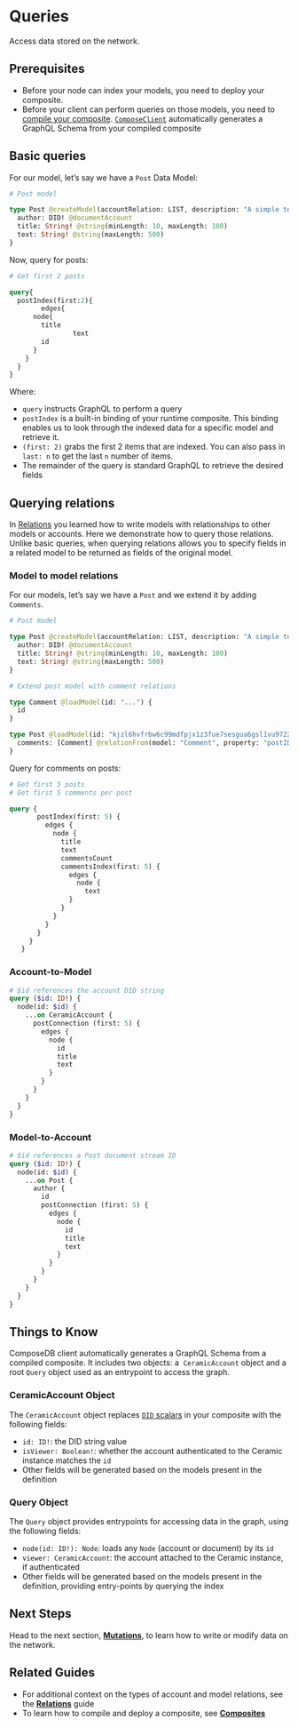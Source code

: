 # Queries

Access data stored on the network.

## Prerequisites
- Before your node can index your models, you need to deploy your composite.
- Before your client can perform queries on those models, you need to [compile your composite](../data-modeling/composites). [`ComposeClient`](../../api/classes/client.ComposeClient) automatically generates a GraphQL Schema from your compiled composite

## Basic queries
For our model, let’s say we have a `Post` Data Model:

```graphql
# Post model

type Post @createModel(accountRelation: LIST, description: "A simple text post") {
  author: DID! @documentAccount
  title: String! @string(minLength: 10, maxLength: 100)
  text: String! @string(maxLength: 500)
}
```

Now, query for posts:

```graphql
# Get first 2 posts

query{
  postIndex(first:2){
		edges{
      node{
        title
				text
        id
      }
    }
  }
}
```

Where:
- `query` instructs GraphQL to perform a query
- `postIndex` is a built-in binding of your runtime composite. This binding enables us to look through the indexed data for a specific model and retrieve it.
- `(first: 2)` grabs the first 2 items that are indexed.  You can also pass in `last: n` to get the last `n` number of items.
- The remainder of the query is standard GraphQL to retrieve the desired fields

## Querying relations
In [Relations](../data-modeling/relations.mdx) you learned how to write models with relationships to other models or accounts. Here we demonstrate how to query those relations. Unlike basic queries, when querying relations allows you to specify fields in a related model to be returned as fields of the original model.

### Model to model relations

For our models, let’s say we have a `Post` and we extend it by adding `Comments`. 

```graphql
# Post model

type Post @createModel(accountRelation: LIST, description: "A simple text post") {
  author: DID! @documentAccount
  title: String! @string(minLength: 10, maxLength: 100)
  text: String! @string(maxLength: 500)
}
```

```graphql
# Extend post model with comment relations

type Comment @loadModel(id: "...") {
  id
}

type Post @loadModel(id: "kjzl6hvfrbw6c99mdfpjx1z3fue7sesgua6gsl1vu97229lq56344zu9bawnf96") {
  comments: [Comment] @relationFrom(model: "Comment", property: "postID")
}
```

Query for comments on posts:

```graphql
# Get first 5 posts
# Get first 5 comments per post

query {
       postIndex(first: 5) {
         edges {
           node {
             title
             text
             commentsCount
             commentsIndex(first: 5) {
               edges {
                 node {
                   text 
               }
             }
           }
         }
       }
     }
   }
```

### Account-to-Model

```graphql
# $id references the account DID string
query ($id: ID!) {
  node(id: $id) {
    ...on CeramicAccount {
      postConnection (first: 5) {
        edges {
          node {
            id
            title
            text
          }
        }
      }
    }
  }
}
```

### Model-to-Account

```graphql
# $id references a Post document stream ID
query ($id: ID!) {
  node(id: $id) {
    ...on Post {
      author {
        id
        postConnection (first: 5) {
          edges {
            node {
              id
              title
              text
            }
          }
        }
      }
    }
  }
}
```

## Things to Know
ComposeDB client automatically generates a GraphQL Schema from a compiled composite. It includes two objects: a  `CeramicAccount` object and a root `Query` object used as an entrypoint to access the graph.

### CeramicAccount Object
The `CeramicAccount` object replaces [`DID` scalars](../../api/sdl/scalars.mdx#did) in your composite with the following fields:

- `id: ID!`: the DID string value
- `isViewer: Boolean!`: whether the account authenticated to the Ceramic instance matches the `id`
- Other fields will be generated based on the models present in the definition

### Query Object
The `Query` object provides entrypoints for accessing data in the graph, using the following fields:

- `node(id: ID!): Node`: loads any `Node` (account or document) by its `id`
- `viewer: CeramicAccount`: the account attached to the Ceramic instance, if authenticated
- Other fields will be generated based on the models present in the definition, providing entry-points by querying the index

## Next Steps
Head to the next section, [**Mutations**](./mutations.mdx), to learn how to write or modify data on the network. 

## Related Guides
- For additional context on the types of account and model relations, see the [**Relations**](../data-modeling/relations.mdx) guide
- To learn how to compile and deploy a composite, see [**Composites**](../data-modeling/composites.mdx) 